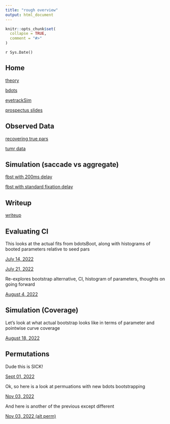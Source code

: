 ```yaml
---
title: "rough overview"
output: html_document
---
```


```r
knitr::opts_chunk$set(
  collapse = TRUE,
  comment = "#>"
)
```

`r Sys.Date()`

## Home

[theory](subdir/theory.html)

[bdots](subdir/bdots.html)

[eyetrackSim](subdir/eyetrackSim.html)

[prospectus slides](pdf/prospectus.pdf)


## Observed Data

[recovering true pars](subdir/recover_true_pars.html)

[tumr data](subdir/tumr_bdots.html)

## Simulation (saccade vs aggregate)

[fbst with 200ms delay](subdir/fbst_w_200ms_delay.html)

[fbst with standard fixation delay](subdir/fbst_with_fixation_delay.html)


## Writeup

[writeup](subdir/overview.html)

## Evaluating CI

This looks at the actual fits from bdotsBoot, along with histograms of booted parameters relative to seed pars

[July 14, 2022](subdir/compare_fit_boot_dist.html)

[July 21, 2022](subdir/bootstrap_alt_compare.html)

Re-explores bootstrap alternative, CI, histogram of parameters, thoughts on going forward

[August 4, 2022](subdir/bootstrap_confidence_intervals.html)

## Simulation (Coverage)

Let's look at what actual bootstrap looks like in terms of parameter and pointwise curve coverage

[August 18, 2022](subdir/confidence_interval_coverage.html)

## Permutations

Dude this is SICK!

[Sept 01, 2022](subdir/permutation_and_perm_step.html)

Ok, so here is a look at permuations with new bdots bootstrapping

[Nov 03, 2022](subdir/permutation_and_perm_step_UPDATED_BDOTS.html)

And here is another of the previous except different

[Nov 03, 2022 (alt perm)](subdir/permutation_pline_first.html)